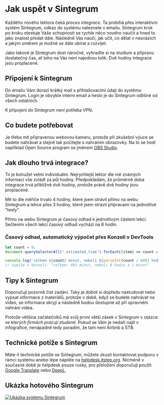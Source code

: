 
# Jak uspět v Sintegrum
Každého nového lektora čeká *proces integrace*. Ta probíhá přes interaktivní systém Sintegrum, odkaz do systému naleznete v emailu. Sintegrum krok po kroku otestuje Vaše schopnosti se rychle něco nového naučit a hned to jako znalost předat dále. Následně Vás naučí, jak učit, co dělat v nesnázích a jakým směrem je možné se dále ubírat a rozvíjet.

Jako takové je Sintegrum dost náročné, vyhraďte si na studium a přípravu dostatečný čas, ať toho na Vás není najednou tolik. Dvě hodiny integrace jsou proplacené.

## Připojení k Sintegrum
Do emailu Vám dorazí krátký mail s přihlašovacími údaji do systému Sintegrum. Login je obvykle interní email a heslo je do Sintegrum odlišné od všech ostatních.

K připojení do Sintegrum není potřeba VPN.

## Co budete potřebovat
Je třeba mít připravenou webovou kameru, protože při zkušební výuce se budete nahrávat a stejně tak počítejte s nahráním obrazovky. Na to se hodí například Open Source program se jménem [OBS Studio](https://obsproject.com/cs).

## Jak dlouho trvá integrace?
To je bohužel velmi individuální. Nejrychlejší lektor dle mě známých informací vše zvládl za půl hodiny. Předpokládám, že průměrně doba integrace trvá přibližně dvě hodiny, protože právě dvě hodiny jsou proplacené.

Mě to dle měřiče trvalo 4 hodiny, které jsem strávil přímo na webu Sintegrum a lehce přes 3 hodiny, které jsem strávil přípravami na jednotlivé "testy".

Přímo na webu Sintegrum je časový odhad k jednotlivým částem lekcí. Sečtením všech lekcí časový odhad vychází na 8 hodin. 

### Časový odhad, automatický výpočet přes Konzoli v DevTools 
```jsx
let count = 0;
document.querySelectorAll(".estimated_time").forEach((item) => count = count + parseInt(item.innerHTML));

console.log(`celkem ${count} minut, neboli ${parseInt(count / 60)} hodin a ${count % 60} minut`);
// vypíše v konzoli: "celkem: 481 minut, neboli 8 hodin a 1 minut"
```

## Tipy k Sintegrum
Doporučuji pozorně číst zadání. Taky je dobré si dopředu nastudovat nebo vypsat informace z materiálů, protože v době, když se budete nahrávat na video, se informace skryjí a následně budou dostupné až při opravném nahrání videa.

Protože většina začátečníků má svůj první větší zásek v Sintegrum v otázce: *ve kterých firmách pracují studenti*. Pokud se Vám je nedaří najít v infografice, nenápadně tedy poradím, že tam není Airbnb a STB.

## Technické potíže s Sintegrum
Máte-li technické potíže se Sintegrum, můžete zkusit kontaktovat podporu v rámci systému anebo lépe napište na [helpdesk.itstep.org](https://helpdesk.itstep.org/). Nicméně v současné době je helpdesk pouze rusky, pro přeložení doporučuji použít [Google Translate](https://translate.google.com/) nebo [DeepL](https://www.deepl.com/translator).

## Ukázka hotového Sintegrum
<Bleed full>
<a href="/images/sintegrum-usermap.jpg" title="Ukázka systému Sintegrum, kliknutím se otevře obrázek v novém okně">
  <picture>
    <source srcset="/images/sintegrum-usermap.avif" type="image/avif" />
    <source srcset="/images/sintegrum-usermap.webp" type="image/webp" />
    <img src="/images/sintegrum-usermap.jpg" alt="Ukázka systému Sintegrum" />
  </picture>
</a>
</Bleed>
